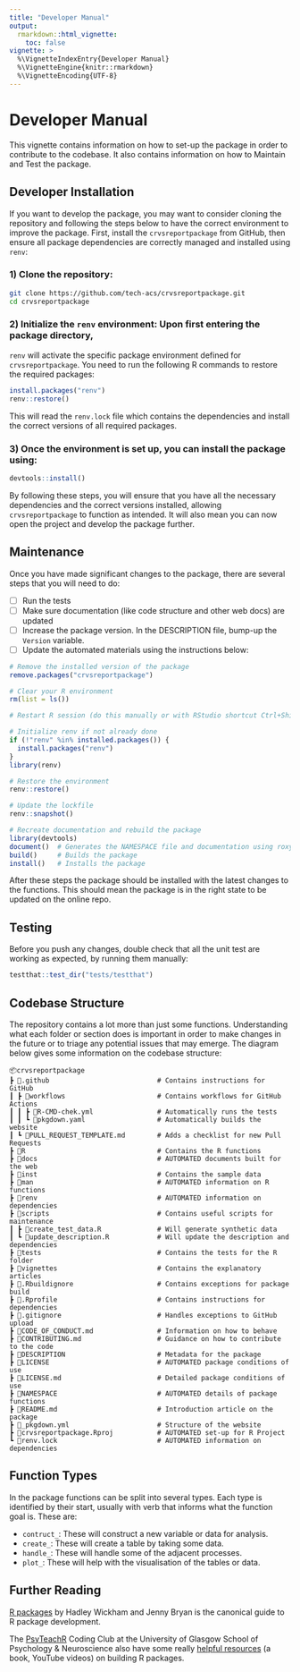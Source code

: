 ```yaml
---
title: "Developer Manual"
output: 
  rmarkdown::html_vignette:
    toc: false
vignette: >
  %\VignetteIndexEntry{Developer Manual}
  %\VignetteEngine{knitr::rmarkdown}
  %\VignetteEncoding{UTF-8}
---
```

# Developer Manual

This vignette contains information on how to set-up the package in order to
contribute to the codebase.
It also contains information on how to Maintain and Test the package.

## Developer Installation

If you want to develop the package, you may want to consider cloning the
repository and following the steps below to have the correct environment
to improve the package. First, install the `crvsreportpackage` from GitHub,
then ensure all package dependencies are correctly managed and installed using `renv`:

### 1) Clone the repository:

```sh
git clone https://github.com/tech-acs/crvsreportpackage.git
cd crvsreportpackage
```

### 2) Initialize the `renv` environment: Upon first entering the package directory,
`renv` will activate the specific package environment defined for `crvsreportpackage`.
You need to run the following R commands to restore the required packages:

```R
install.packages("renv")
renv::restore()
```

This will read the `renv.lock` file which contains the dependencies and install
the correct versions of all required packages.

### 3) Once the environment is set up, you can install the package using:

```R
devtools::install()
```

By following these steps, you will ensure that you have all the necessary
dependencies and the correct versions installed, allowing `crvsreportpackage`
to function as intended.
It will also mean you can now open the project and develop the package further.

## Maintenance

Once you have made significant changes to the package, there are several steps
that you will need to do:

 - [ ] Run the tests
 - [ ] Make sure documentation (like code structure and other web docs) are updated
 - [ ] Increase the package version. In the DESCRIPTION file, bump-up the `Version` variable.
 - [ ] Update the automated materials using the instructions below:

```r
# Remove the installed version of the package
remove.packages("crvsreportpackage")

# Clear your R environment
rm(list = ls())

# Restart R session (do this manually or with RStudio shortcut Ctrl+Shift+F10)

# Initialize renv if not already done
if (!"renv" %in% installed.packages()) {
  install.packages("renv")
}
library(renv)

# Restore the environment
renv::restore()

# Update the lockfile
renv::snapshot()

# Recreate documentation and rebuild the package
library(devtools)
document()  # Generates the NAMESPACE file and documentation using roxygen2
build()     # Builds the package
install()   # Installs the package
```

After these steps the package should be installed with the latest changes to the functions.
This should mean the package is in the right state to be updated on the online repo.

## Testing

Before you push any changes, double check that all the unit test are working
as expected, by running them manually:

```R
testthat::test_dir("tests/testthat")
```

## Codebase Structure

The repository contains a lot more than just some functions. Understanding what
each folder or section does is important in order to make changes in the future
or to triage any potential issues that may emerge. The diagram below gives some
information on the codebase structure:

```
📦crvsreportpackage 
┣ 📂.github                           # Contains instructions for GitHub
┃ ┣ 📂workflows                       # Contains workflows for GitHub Actions
┃ ┃ ┣ 📜R-CMD-chek.yml                # Automatically runs the tests
┃ ┃ ┗ 📜pkgdown.yaml                  # Automatically builds the website
┃ ┗ 📜PULL_REQUEST_TEMPLATE.md        # Adds a checklist for new Pull Requests
┣ 📂R                                 # Contains the R functions
┣ 📂docs                              # AUTOMATED documents built for the web
┣ 📂inst                              # Contains the sample data
┣ 📂man                               # AUTOMATED information on R functions
┣ 📂renv                              # AUTOMATED information on dependencies 
┣ 📂scripts                           # Contains useful scripts for maintenance
┃ ┣ 📜create_test_data.R              # Will generate synthetic data
┃ ┗ 📜update_description.R            # Will update the description and dependencies
┣ 📂tests                             # Contains the tests for the R folder
┣ 📂vignettes                         # Contains the explanatory articles
┣ 📜.Rbuildignore                     # Contains exceptions for package build
┣ 📜.Rprofile                         # Contains instructions for dependencies
┣ 📜.gitignore                        # Handles exceptions to GitHub upload
┣ 📜CODE_OF_CONDUCT.md                # Information on how to behave
┣ 📜CONTRIBUTING.md                   # Guidance on how to contribute to the code
┣ 📜DESCRIPTION                       # Metadata for the package
┣ 📜LICENSE                           # AUTOMATED package conditions of use
┣ 📜LICENSE.md                        # Detailed package conditions of use
┣ 📜NAMESPACE                         # AUTOMATED details of package functions
┣ 📜README.md                         # Introduction article on the package
┣ 📜_pkgdown.yml                      # Structure of the website
┣ 📜crvsreportpackage.Rproj           # AUTOMATED set-up for R Project
┗ 📜renv.lock                         # AUTOMATED information on dependencies
```

## Function Types

In the package functions can be split into several types.
Each type is identified by their start, usually with verb that informs what
the function goal is. These are:

- `contruct_`: These will construct a new variable or data for analysis.
- `create_`: These will create a table by taking some data.
- `handle_`: These will handle some of the adjacent processes.
- `plot_`: These will help with the visualisation of the tables or data.


## Further Reading

[R packages](https://r-pkgs.org/) by Hadley Wickham and Jenny Bryan is the canonical guide to R package development.

The [PsyTeachR](https://psyteachr.github.io) Coding Club at the University of Glasgow School of Psychology & Neuroscience also have some really [helpful resources](
https://psyteachr.github.io/intro-r-pkgs/) (a book, YouTube videos) on building R packages.
